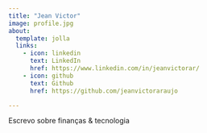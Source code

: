 ```yaml
---
title: "Jean Victor"
image: profile.jpg
about:
  template: jolla
  links:
    - icon: linkedin
      text: LinkedIn
      href: https://www.linkedin.com/in/jeanvictorar/
    - icon: github
      text: Github
      href: https://github.com/jeanvictoraraujo

---
```


Escrevo sobre finanças & tecnologia
